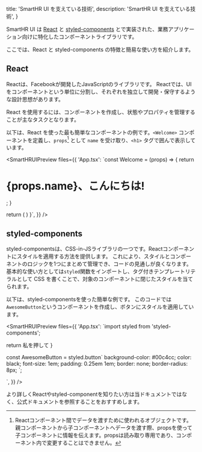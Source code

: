 


  title: 'SmartHR UI を支えている技術',
  description: 'SmartHR UI を支えている技術',
}

SmartHR UI は [React](https://ja.reactjs.org/) と [styled-components](https://styled-components.com/) とで実装された、業務アプリケーション向けに特化したコンポーネントライブラリです。
  
ここでは、React と styled-components の特徴と簡易な使い方を紹介します。

## React
Reactは、Facebookが開発したJavaScriptのライブラリです。
Reactでは、UIをコンポーネントという単位に分割し、それぞれを独立して開発・保守するような設計思想があります。

React を使用するには、コンポーネントを作成し、状態やプロパティを管理することが主なタスクとなります。

以下は、React を使った最も簡単なコンポーネントの例です。`<Welcome>` コンポーネントを定義し、`props`[^1] として `name` を受け取り、`<h1>` タグで囲んで表示しています。

<SmartHRUIPreview
  files={{
    'App.tsx': `const Welcome = (props) => {
  return <h1>{props.name}、こんにちは!</h1>;
}

  return (
    <Welcome name="皆様" />
  )
}`,
  }}
/>

## styled-components

styled-componentsは、CSS-in-JSライブラリの一つです。Reactコンポーネントにスタイルを適用する方法を提供します。
これにより、スタイルとコンポーネントのロジックを1つにまとめて管理でき、コードの見通しが良くなります。
基本的な使い方としては`styled`関数をインポートし、タグ付きテンプレートリテラルとして CSS を書くことで、対象のコンポーネントに閉じたスタイルを当てられます。

以下は、styled-componentsを使った簡単な例です。
このコードでは`AwesomeButton`というコンポーネントを作成し、ボタンにスタイルを適用しています。

<SmartHRUIPreview
  files={{
    'App.tsx': `import styled from 'styled-components';

  return <AwesomeButton>私を押して</AwesomeButton>
}

const AwesomeButton = styled.button\`
  background-color: #00c4cc;
  color: black;
  font-size: 1em;
  padding: 0.25em 1em;
  border: none;
  border-radius: 8px;
\`;

`,
  }}
/>

より詳しくReactやstyled-componentを知りたい方は当ドキュメントではなく、公式ドキュメントを参照することをおすすめします。


[^1]: Reactコンポーネント間でデータを渡すために使われるオブジェクトです。親コンポーネントから子コンポーネントへデータを渡す際、propsを使って子コンポーネントに情報を伝えます。propsは読み取り専用であり、コンポーネント内で変更することはできません。
